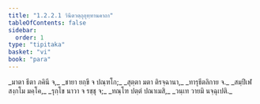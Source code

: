 ```yaml
---
title: "1.2.2.1 วินีตวตฺถุอุทฺทานคาถา"
tableOfContents: false
sidebar:
  order: 1
type: "tipitaka"
basket: "vi"
book: "para"
---
```



<DynamicBreadcrumb />

<Paragraph number="1111" type="verses" book="para">
_มาตา ธีตา ภคินี จ,_  
_ชายา ยกฺขี จ ปณฺฑโก;_  
_สุตฺตา มตา ติรจฺฉานา,_  
_ทารุธีตลิกาย จ._  

</Paragraph>

<Paragraph number="1112" type="verses" book="para">
_สมฺปีเฬ สงฺกโม มคฺโค,_  
_รุกฺโข นาวา จ รชฺชุ จ;_  
_ทณฺโฑ ปตฺตํ ปณาเมสิ,_  
_วนฺเท วายมิ นจฺฉุเปติ._
</Paragraph>